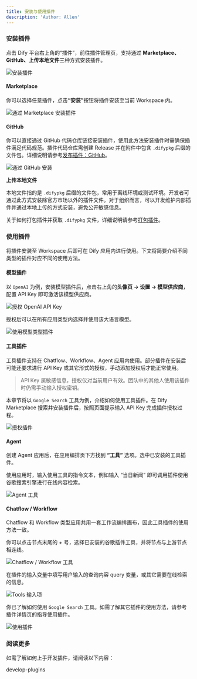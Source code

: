 ```yaml
---
title: 安装与使用插件
description: 'Author: Allen'
---
```



### 安装插件

点击 Dify 平台右上角的“插件”，前往插件管理页，支持通过 **Marketplace、GitHub、上传本地文件**三种方式安装插件。

![安装插件](https://assets-docs.dify.ai/2025/01/a56c40245090d9252557dcc6f4064a14.png)

#### Marketplace

你可以选择任意插件，点&#x51FB;**“安装”**&#x6309;钮将插件安装至当前 Workspace 内。

![通过 Marketplace 安装插件](https://assets-docs.dify.ai/2025/01/6ae8b661b7fa01b228a954d00ef552f3.png)

#### GitHub

你可以直接通过 GitHub 代码仓库链接安装插件，使用此方法安装插件时需确保插件满足代码规范。插件代码仓库需创建 Release 并在附件中包含 `.difypkg` 后缀的文件包。详细说明请参考[发布插件：GitHub](../publish-plugins/publish-plugin-on-personal-github-repo)。

![通过 GitHub 安装](https://assets-docs.dify.ai/2025/01/4026a12a915e3fe9bd057d8827acfdce.png)

**上传本地文件**

本地文件指的是 `.difypkg` 后缀的文件包，常用于离线环境或测试环境。开发者可通过此方式安装除官方市场以外的插件文件。对于组织而言，可以开发维护内部插件并通过本地上传的方式安装，避免公开敏感信息。

关于如何打包插件并获取 `.difypkg` 文件，详细说明请参考[打包插件](../publish-plugins/package-plugin-file-and-publish)。

### 使用插件

将插件安装至 Workspace 后即可在 Dify 应用内进行使用。下文将简要介绍不同类型的插件对应不同的使用方法。

#### 模型插件

以 `OpenAI` 为例，安装模型插件后，点击右上角的**头像页 → 设置 → 模型供应商**，配置 API Key 即可激活该模型供应商。

![授权 OpenAI API Key](https://assets-docs.dify.ai/2025/01/3bf32d49975931e5924baa749aa7812f.png)

授权后可以在所有应用类型内选择并使用该大语言模型。

![使用模型类型插件](https://assets-docs.dify.ai/2024/12/4a38b1ea534ca68515839c518c250d2f.png)

#### 工具插件

工具插件支持在 Chatflow、Workflow、Agent 应用内使用。部分插件在安装后可能还要求进行 API Key 或其它形式的授权，手动添加授权后才能正常使用。

> API Key 属敏感信息，授权仅对当前用户有效。团队中的其他人使用该插件时仍需手动输入授权密钥。

本章节将以 `Google Search` 工具为例，介绍如何使用工具插件。在 Dify Marketplace 搜索并安装插件后，按照页面提示输入 API Key 完成插件授权过程。

![授权插件](https://assets-docs.dify.ai/2024/11/972de4c9fa00f792a1ab734b080aafdc.png)

#### Agent

创建 Agent 应用后，在应用编排页下方找到 **“工具”** 选项。选中已安装的工具插件。

使用应用时，输入使用工具的指令文本，例如输入 “当日新闻” 即可调用插件使用谷歌搜索引擎进行在线内容检索。

![Agent 工具](https://assets-docs.dify.ai/2024/12/78f833811cb0c3d5cbbb1a941cffc769.png)

#### Chatflow / Workflow

Chatflow 和 Workflow 类型应用共用一套工作流编排画布，因此工具插件的使用方法一致。

你可以点击节点末尾的 + 号，选择已安装的谷歌插件工具，并将节点与上游节点相连线。

![Chatflow / Workflow 工具](https://assets-docs.dify.ai/2024/12/7e7bcf1f9e3acf72c6917ea9de4e4613.png)

在插件的输入变量中填写用户输入的查询内容 query 变量，或其它需要在线检索的信息。

![Tools 输入项](https://assets-docs.dify.ai/2024/12/a67c4cffd8fdf33297d462b2e6d01d27.png)

你已了解如何使用 `Google Search` 工具。如需了解其它插件的使用方法，请参考插件详情页的指导使用插件。

![使用插件](https://assets-docs.dify.ai/2025/01/9d826302637638f705a94f73bd653958.png)

### 阅读更多

如需了解如何上手开发插件，请阅读以下内容：

<Card title="插件开发" icon="link" href="./develop-plugins/README">
  develop-plugins
</Card>
